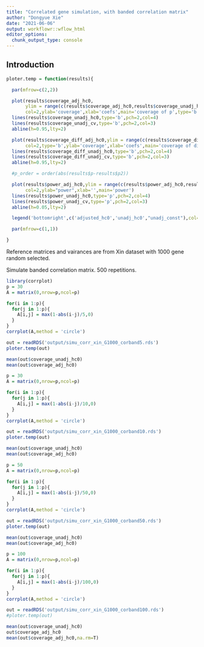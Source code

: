 ```yaml
---
title: "Correlated gene simulation, with banded correlation matrix"
author: "Dongyue Xie"
date: "2021-06-06"
output: workflowr::wflow_html
editor_options:
  chunk_output_type: console
---
```


## Introduction

```r
ploter.temp = function(results){

  par(mfrow=c(2,2))

  plot(results$coverage_adj_hc0,
       ylim = range(c(results$coverage_adj_hc0,results$coverage_unadj_hc0,results$coverage_unadj_cv,1)),
       col=2,ylab='coverage',xlab='coefs',main='coverage of p',type='b')
  lines(results$coverage_unadj_hc0,type='b',pch=2,col=4)
  lines(results$coverage_unadj_cv,type='b',pch=2,col=3)
  abline(h=0.95,lty=2)

  plot(results$coverage_diff_adj_hc0,ylim = range(c(results$coverage_diff_adj_hc0,results$coverage_diff_unadj_hc0,results$coverage_diff_unadj_cv,1)),
       col=2,type='b',ylab='coverage',xlab='coefs',main='coverage of difference')
  lines(results$coverage_diff_unadj_hc0,type='b',pch=2,col=4)
  lines(results$coverage_diff_unadj_cv,type='b',pch=2,col=3)
  abline(h=0.95,lty=2)

  #p_order = order(abs(results$p-results$p2))

  plot(results$power_adj_hc0,ylim = range(c(results$power_adj_hc0,results$power_unadj_hc0,results$power_unadj_cv)),
       col=2,ylab="power",xlab='',main='power')
  lines(results$power_unadj_hc0,type='p',pch=2,col=4)
  lines(results$power_unadj_cv,type='p',pch=2,col=3)
  abline(h=0.05,lty=2)

  legend('bottomright',c('adjusted_hc0','unadj_hc0',"unadj_const"),col=c(2,4,3),pch=c(1,2,2))

  par(mfrow=c(1,1))

}
```
Reference matrices and vairances are from Xin dataset with 1000 gene random selected.

Simulate banded correlation matrix. 500 repetitions.

```r
library(corrplot)
p = 30
A = matrix(0,nrow=p,ncol=p)

for(i in 1:p){
  for(j in 1:p){
    A[i,j] = max(1-abs(i-j)/5,0)
  }
}
corrplot(A,method = 'circle')

out = readRDS('output/simu_corr_xin_G1000_corband5.rds')
ploter.temp(out)

mean(out$coverage_unadj_hc0)
mean(out$coverage_adj_hc0)
```


```r
p = 30
A = matrix(0,nrow=p,ncol=p)

for(i in 1:p){
  for(j in 1:p){
    A[i,j] = max(1-abs(i-j)/10,0)
  }
}
corrplot(A,method = 'circle')

out = readRDS('output/simu_corr_xin_G1000_corband10.rds')
ploter.temp(out)

mean(out$coverage_unadj_hc0)
mean(out$coverage_adj_hc0)
```


```r
p = 50
A = matrix(0,nrow=p,ncol=p)

for(i in 1:p){
  for(j in 1:p){
    A[i,j] = max(1-abs(i-j)/50,0)
  }
}
corrplot(A,method = 'circle')

out = readRDS('output/simu_corr_xin_G1000_corband50.rds')
ploter.temp(out)

mean(out$coverage_unadj_hc0)
mean(out$coverage_adj_hc0)
```


```r
p = 100
A = matrix(0,nrow=p,ncol=p)

for(i in 1:p){
  for(j in 1:p){
    A[i,j] = max(1-abs(i-j)/100,0)
  }
}
corrplot(A,method = 'circle')

out = readRDS('output/simu_corr_xin_G1000_corband100.rds')
#ploter.temp(out)

mean(out$coverage_unadj_hc0)
out$coverage_adj_hc0
mean(out$coverage_adj_hc0,na.rm=T)
```

